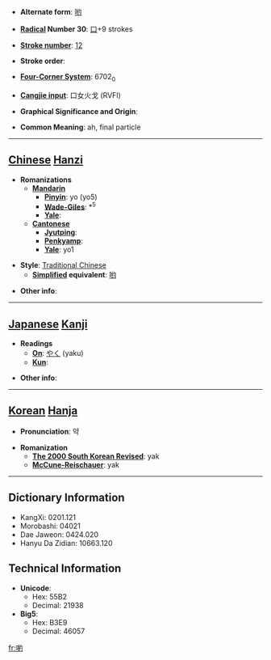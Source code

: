 * '''Alternate form''': [[哟]]

* '''[[Wiktionary:Chinese radical index| Radical]] Number 30''': [[Wiktionary:Chinese radical index 口|口]]+9 strokes

* '''[[Wiktionary:Chinese total strokes index|Stroke number]]''': [[Wiktionary:Chinese total strokes index 12|12]]

* '''Stroke order''': 

* '''[[Wiktionary:Chinese four corner index|Four-Corner System]]''': 6702<sub>0</sub>

* '''[[Wiktionary:Chinese Cangjie index|Cangjie input]]''': 口女火戈 (RVFI)

* '''Graphical Significance and Origin''': 

* '''Common Meaning''': ah, final particle

----

== [[Chinese]] [[Hanzi]] ==

* '''Romanizations'''
** '''[[Mandarin]]'''
*** '''[[Pinyin]]''': yo (yo5)
*** '''[[Wade-Giles]]''': *<sup>5</sup>
*** '''[[Yale]]''': 
** '''[[Cantonese]]'''
*** '''[[Jyutping]]''':
*** '''[[Penkyamp]]''': 
*** '''[[Yale]]''': yo1

* '''Style''': [[Traditional Chinese]] 
** '''[[Simplified Chinese|Simplified]] equivalent''': [[哟]]

* '''Other info''': 

----

== [[Japanese]] [[Kanji]] ==

* '''Readings'''
** '''[[On]]''': [[やく]] (yaku)
** '''[[Kun]]''': 

* '''Other info''':  

----

== [[Korean]] [[Hanja]] ==

* '''Pronunciation''': 약

* '''Romanization'''
** '''[[The 2000 South Korean Revised Romanization|The 2000 South Korean Revised]]''': yak
** '''[[McCune-Reischauer]]''': yak

----

== Dictionary Information ==

* KangXi: 0201.121
* Morobashi: 04021
* Dae Jaweon: 0424.020
* Hanyu Da Zidian: 10663.120

== Technical Information ==

* '''Unicode''':
** Hex: 55B2
** Decimal: 21938
* '''Big5''':
** Hex: B3E9
** Decimal: 46057

[[fr:喲]]